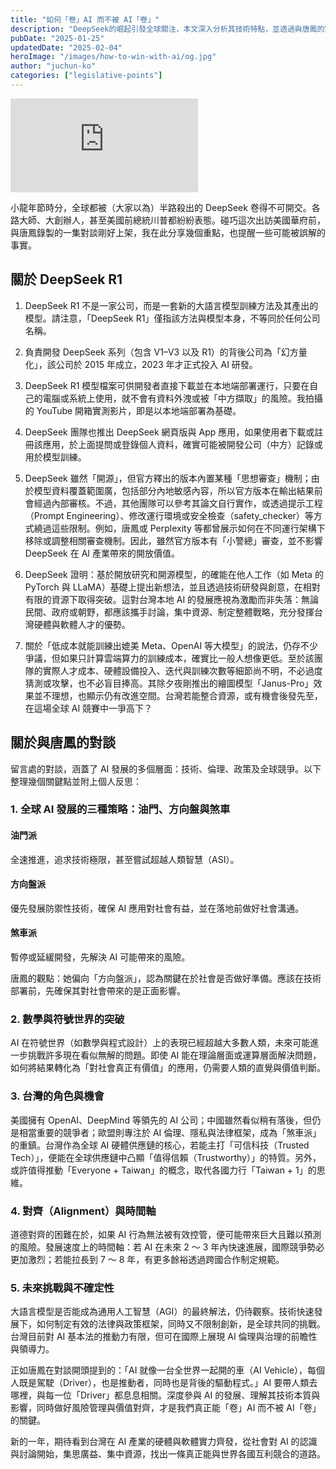 ```yaml
---
title: "如何「卷」AI 而不被 AI「卷」"
description: "DeepSeek的崛起引發全球關注，本文深入分析其技術特點，並透過與唐鳳的對談，探討AI發展策略及台灣在全球AI競爭中的定位與機會。"
pubDate: "2025-01-25"
updatedDate: "2025-02-04"
heroImage: "/images/how-to-win-with-ai/og.jpg"
author: "juchun-ko"
categories: ["legislative-points"]
---
```


<iframe
  className="aspect-video w-full max-w-full"
  src="https://www.youtube-nocookie.com/embed/OjnkjjllzYU"
  title="YouTube video player"
  frameborder="0"
  allow="accelerometer; autoplay; clipboard-write; encrypted-media; gyroscope; picture-in-picture; web-share"
  referrerpolicy="strict-origin-when-cross-origin"
  allowfullscreen
></iframe>

小龍年節時分，全球都被（大家以為）半路殺出的 DeepSeek 卷得不可開交。各路大師、大創辦人，甚至美國前總統川普都紛紛表態。碰巧這次出訪美國華府前，與唐鳳錄製的一集對談剛好上架，我在此分享幾個重點，也提醒一些可能被誤解的事實。

## 關於 DeepSeek R1

1. DeepSeek R1 不是一家公司，而是一套新的大語言模型訓練方法及其產出的模型。請注意，「DeepSeek R1」僅指該方法與模型本身，不等同於任何公司名稱。

2. 負責開發 DeepSeek 系列（包含 V1–V3 以及 R1）的背後公司為「幻方量化」，該公司於 2015 年成立，2023 年才正式投入 AI 研發。

3. DeepSeek R1 模型檔案可供開發者直接下載並在本地端部署運行，只要在自己的電腦或系統上使用，就不會有資料外洩或被「中方擷取」的風險。我拍攝的 YouTube 開箱實測影片，即是以本地端部署為基礎。

4. DeepSeek 團隊也推出 DeepSeek 網頁版與 App 應用，如果使用者下載或註冊該應用，於上面提問或登錄個人資料，確實可能被開發公司（中方）記錄或用於模型訓練。

5. DeepSeek 雖然「開源」，但官方釋出的版本內置某種「思想審查」機制；由於模型資料覆蓋範圍廣，包括部分內地敏感內容，所以官方版本在輸出結果前會經過內部審核。不過，其他團隊可以參考其論文自行實作，或透過提示工程（Prompt Engineering）、修改運行環境或安全檢查（safety_checker）等方式繞過這些限制。例如，唐鳳或 Perplexity 等都曾展示如何在不同運行架構下移除或調整相關審查機制。因此，雖然官方版本有「小警總」審查，並不影響 DeepSeek 在 AI 產業帶來的開放價值。

6. DeepSeek 證明：基於開放研究和開源模型，的確能在他人工作（如 Meta 的 PyTorch 與 LLaMA）基礎上提出新想法，並且透過技術研發與創意，在相對有限的資源下取得突破。這對台灣本地 AI 的發展應視為激勵而非失落：無論民間、政府或朝野，都應該攜手討論，集中資源、制定整體戰略，充分發揮台灣硬體與軟體人才的優勢。

7. 關於「低成本就能訓練出媲美 Meta、OpenAI 等大模型」的說法，仍存不少爭議，但如果只計算雲端算力的訓練成本，確實比一般人想像更低。至於該團隊的實際人才成本、硬體設備投入、迭代與訓練次數等細節尚不明，不必過度猜測或攻擊，也不必盲目捧高。其除夕夜剛推出的繪圖模型「Janus-Pro」效果並不理想，也顯示仍有改進空間。台灣若能整合資源，或有機會後發先至，在這場全球 AI 競賽中一爭高下？

## 關於與唐鳳的對談

留言處的對談，涵蓋了 AI 發展的多個層面：技術、倫理、政策及全球競爭。以下整理幾個關鍵點並附上個人反思：

### 1. 全球 AI 發展的三種策略：油門、方向盤與煞車

<div className="grid grid-cols-3 gap-4 my-4">
  <div className="p-4 border rounded">
    <h4>油門派</h4>
    全速推進，追求技術極限，甚至嘗試超越人類智慧（ASI）。
  </div>
  <div className="p-4 border rounded">
    <h4>方向盤派</h4>
    優先發展防禦性技術，確保 AI 應用對社會有益，並在落地前做好社會溝通。
  </div>
  <div className="p-4 border rounded">
    <h4>煞車派</h4>
    暫停或延緩開發，先解決 AI 可能帶來的風險。
  </div>
</div>

唐鳳的觀點：她偏向「方向盤派」，認為關鍵在於社會是否做好準備。應該在技術部署前，先確保其對社會帶來的是正面影響。

### 2. 數學與符號世界的突破

AI 在符號世界（如數學與程式設計）上的表現已經超越大多數人類，未來可能進一步挑戰許多現在看似無解的問題。即使 AI 能在理論層面或運算層面解決問題，如何將結果轉化為「對社會真正有價值」的應用，仍需要人類的直覺與價值判斷。

### 3. 台灣的角色與機會

美國擁有 OpenAI、DeepMind 等領先的 AI 公司；中國雖然看似稍有落後，但仍是相當重要的競爭者；歐盟則專注於 AI 倫理、隱私與法律框架，成為「煞車派」的重鎮。台灣作為全球 AI 硬體供應鏈的核心，若能主打「可信科技（Trusted Tech）」，便能在全球供應鏈中凸顯「值得信賴（Trustworthy）」的特質。另外，或許值得推動「Everyone + Taiwan」的概念，取代各國力行「Taiwan + 1」的思維。

### 4. 對齊（Alignment）與時間軸

道德對齊的困難在於，如果 AI 行為無法被有效控管，便可能帶來巨大且難以預測的風險。發展速度上的時間軸：若 AI 在未來 2 ～ 3 年內快速進展，國際競爭勢必更加激烈；若能拉長到 7 ～ 8 年，有更多餘裕透過跨國合作制定規範。

### 5. 未來挑戰與不確定性

大語言模型是否能成為通用人工智慧（AGI）的最終解法，仍待觀察。技術快速發展下，如何制定有效的法律與政策框架，同時又不限制創新，是全球共同的挑戰。台灣目前對 AI 基本法的推動力有限，但可在國際上展現 AI 倫理與治理的前瞻性與領導力。

正如唐鳳在對談開頭提到的：「AI 就像一台全世界一起開的車（AI Vehicle），每個人既是駕駛（Driver），也是推動者，同時也是背後的驅動程式。」AI 要帶人類去哪裡，與每一位「Driver」都息息相關。深度參與 AI 的發展、理解其技術本質與影響，同時做好風險管理與價值對齊，才是我們真正能「卷」AI 而不被 AI「卷」的關鍵。

新的一年，期待看到台灣在 AI 產業的硬體與軟體實力齊發，從社會對 AI 的認識與討論開始，集思廣益、集中資源，找出一條真正能與世界各國互利競合的道路。
